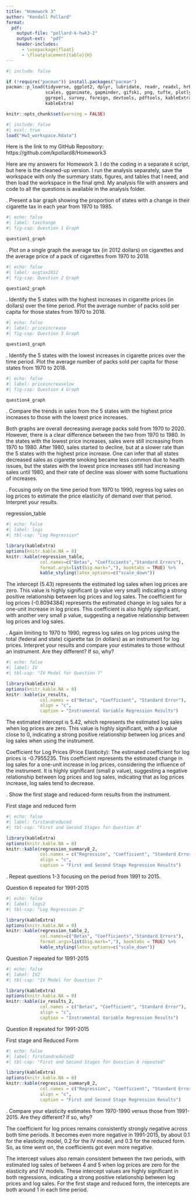 ```yaml
---
title: "Homework 3"
author: "Kendall Pollard"
format:
  pdf:
    output-file: "pollard-k-hwk3-2"
    output-ext:  "pdf"
    header-includes:
      - \usepackage{float}
      - \floatplacement{table}{H}
---
```



```r
#| include: false

if (!require("pacman")) install.packages("pacman")
pacman::p_load(tidyverse, ggplot2, dplyr, lubridate, readr, readxl, hrbrthemes, fixest,
               scales, gganimate, gapminder, gifski, png, tufte, plotly, OECD,
               ggrepel, survey, foreign, devtools, pdftools, kableExtra, modelsummary,
               kableExtra)
```


```r
knitr::opts_chunk$set(warning = FALSE)
```


```r
#| include: false
#| eval: true
load("Hw3_workspace.Rdata")
```

Here is the link to my GitHub Repository: https://github.com/kpollard8/Homework3

Here are my answers for Homework 3. I do the coding in a separate `R` script, but here is the cleaned-up version. I run the analysis separately, save the workspace with only the summary stats, figures, and tables that I need, and then load the workspace in the final qmd. My analysis file with answers and code to all the questions is available in the analysis folder. 

\newpage 

\vspace{.2in}
\noindent 1. Present a bar graph showing the proportion of states with a change in their cigarette tax in each year from 1970 to 1985. <br>

```r
#| echo: false
#| label: taxchange
#| fig-cap: Question 1 Graph

question1_graph
```



\newpage 

\vspace{.2in}
\noindent 2. Plot on a single graph the average tax (in 2012 dollars) on cigarettes and the average price of a pack of cigarettes from 1970 to 2018. <br>

```r
#| echo: false
#| label: avgtax2012
#| fig-cap: Question 2 Graph

question2_graph
```


\newpage 

\vspace{.2in}
\noindent 3. Identify the 5 states with the highest increases in cigarette prices (in dollars) over the time period. Plot the average number of packs sold per capita for those states from 1970 to 2018. <br>

```r
#| echo: false
#| label: priceincrease
#| fig-cap: Question 3 Graph

question3_graph
```

\newpage 

\vspace{.2in}
\noindent 4. Identify the 5 states with the lowest increases in cigarette prices over the time period. Plot the average number of packs sold per capita for those states from 1970 to 2018. <br>


```r
#| echo: false
#| label: priceincreaselow
#| fig-cap: Question 4 Graph

question4_graph
```

\newpage 

\vspace{.2in}
\noindent 5. Compare the trends in sales from the 5 states with the highest price increases to those with the lowest price increases. <br>

Both graphs are overall decreasing average packs sold from 1970 to 2020. However, there is a clear difference between the two from 1970 to 1980. In the states with the lowest price increases, sales were still increasing from 1970 to 1980. After 1980, sales started to decline, but at a slower rate than the 5 states with the highest price increase. One can infer that all states decreased sales as cigarette smoking became less common due to health issues, but the states with the lowest price increases still had increasing sales until 1980, and their rate of decline was slower with some fluctuations of increases. 

\newpage 

\vspace{.2in}
\noindent 6. Focusing only on the time period from 1970 to 1990, regress log sales on log prices to estimate the price elasticity of demand over that period. Interpret your results. <br>

regression_table

```r
#| echo: false
#| label: logs
#| tbl-cap: "Log Regression"

library(kableExtra)
options(knitr.kable.NA = 0)
knitr::kable(regression_table, 
             col.names=c("Betas", "Coefficients","Standard Errors"),
             format.args=list(big.mark=","), booktabs = TRUE) %>%
             kable_styling(latex_options=c("scale_down"))

```


The intercept (5.43) represents the estimated log sales when log prices are zero. This value is highly significant (p value very small) indicating a strong positive relationship between log prices and log sales.
The coefficient for log prices (-0.8094384) represents the estimated change in log sales for a one-unit increase in log prices. This coefficient is also highly significant, with another very small p value, suggesting a negative relationship between log prices and log sales.

\newpage 

\vspace{.2in}
\noindent 7. Again limiting to 1970 to 1990, regress log sales on log prices using the total (federal and state) cigarette tax (in dollars) as an instrument for log prices. Interpret your results and compare your estimates to those without an instrument. Are they different? If so, why? <br>


```r
#| echo: false
#| label: IV
#| tbl-cap: "IV Model for Question 7"

library(kableExtra)
options(knitr.kable.NA = 0)
knitr::kable(iv_results, 
             col.names = c("Betas", "Coefficient", "Standard Error"),
             align = "c",
             caption = "Instrumental Variable Regression Results")
```

The estimated intercept is 5.42, which represents the estimated log sales when log prices are zero. This value is highly significant, with a p value close to 0, indicating a strong positive relationship between log prices and log sales when using the instrument.

Coefficient for Log Prices (Price Elasticity): The estimated coefficient for log prices is -0.7955235. This coefficient represents the estimated change in log sales for a one-unit increase in log prices, considering the influence of the instrument. It is highly significant (small p value), suggesting a negative relationship between log prices and log sales, indicating that as log prices increase, log sales tend to decrease.


\newpage 

\vspace{.2in}
\noindent 8. Show the first stage and reduced-form results from the instrument. <br>

First stage and reduced form 
```r
#| echo: false
#| label: firstandreduced
#| tbl-cap: "First and Second Stages for Question 8"

library(kableExtra)
options(knitr.kable.NA = 0)
knitr::kable(regression_summary8_2, 
             col.names = c("Regression", "Coefficient", "Standard Error"),
             align = "c",
             caption = "First and Second Stage Regression Results")

```


\newpage 

\vspace{.2in}
\noindent 9. Repeat questions 1-3 focusing on the period from 1991 to 2015. <br>

Question 6 repeated for 1991-2015

```r
#| echo: false
#| label: logs2
#| tbl-cap: "Log Regression 2"

library(kableExtra)
options(knitr.kable.NA = 0)
knitr::kable(regression_table_2, 
             col.names=c("Betas", "Coefficients","Standard Errors"),
             format.args=list(big.mark=","), booktabs = TRUE) %>%
             kable_styling(latex_options=c("scale_down"))

```

Question 7 repeated for 1991-2015


```r
#| echo: false
#| label: IV2
#| tbl-cap: "IV Model for Question 7"

library(kableExtra)
options(knitr.kable.NA = 0)
knitr::kable(iv_results_2, 
             col.names = c("Betas", "Coefficient", "Standard Error"),
             align = "c",
             caption = "Instrumental Variable Regression Results")
```


Question 8 repeated for 1991-2015

First stage and Reduced Form 
```r
#| echo: false
#| label: firstandreduced2
#| tbl-cap: "First and Second Stages for Question 8 repeated"

library(kableExtra)
options(knitr.kable.NA = 0)
knitr::kable(regression_summary8_2, 
             col.names = c("Regression", "Coefficient", "Standard Error"),
             align = "c",
             caption = "First and Second Stage Regression Results")

```



\newpage 

\vspace{.2in}
\noindent 10. Compare your elasticity estimates from 1970-1990 versus those from 1991-2015. Are they different? If so, why? <br>

The coefficient for log prices remains consistently strongly negative across both time periods. It becomes even more negative in 1991-2015, by about 0.1 for the elasticity model, 0.2 for the IV model, and 0.3 for the reduced form. So, as time went on, the coefficients got even more negative. 

The intercept values also remain consistent between the two periods, with estimated log sales of between 4 and 5 when log prices are zero for the elasticity and IV models. These intercept values are highly significant in both regressions, indicating a strong positive relationship between log prices and log sales. For the first stage and reduced form, the intercepts are both around 1 in each time period. 

